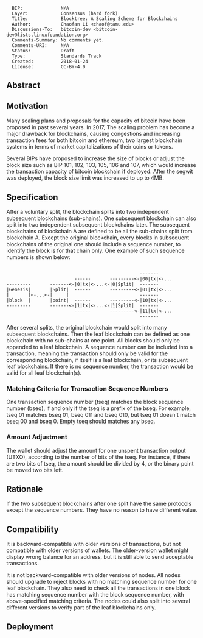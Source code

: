 <pre>
  BIP:              N/A
  Layer:            Consensus (hard fork)
  Title:            Blocktree: A Scaling Scheme for Blockchains
  Author:           Chaofan Li <chaof@tamu.edu>
  Discussions-To:   bitcoin-dev <bitcoin-dev@lists.linuxfoundation.org>
  Comments-Summary: No comments yet.
  Comments-URI:     N/A
  Status:           Draft
  Type:             Standards Track
  Created:          2018-01-24
  License:          CC-BY-4.0
</pre>

==Abstract==
==Motivation==
Many scaling plans and proposals for the capacity of bitcoin have been proposed in past several years. In 2017, The scaling problem has become a major drawback for blockchains, causing congestions and increasing transaction fees for both bitcoin and ethereum, two largest blockchain systems in terms of market capitalizations of their coins or tokens.

Several BIPs have proposed to increase the size of blocks or adjust the block size such as BIP 101, 102, 103, 105, 106 and 107, which would increase the transaction capacity of bitcoin blockchain if deployed. After the segwit was deployed, the block size limit was increased to up to 4MB.
==Specification==
After a voluntary split, the blockchain splits into two independent subsequent blockchains (sub-chains). One subsequent blockchain can also split into two independent subsequent blockchains later. The subsequent blockchains of blockchain A are defined to be all the sub-chains split from blockchain A. Except the original blockchain, every blocks in subsequent blockchains of the original one should include a sequence number, to identify the block is for that chain only. One example of such sequence numbers is shown below:
<pre>                               
                                                 -------
                         ------       ---------<-|00|tx|<-... 
---------       -------<-|0|tx|<-...<-|0|Split|  -------  
|Genesis|       |Split|  ------       ---------<-|01|tx|<-...
|       |<-...<-|     |                          -------
|block  |       |point|  ------       ---------<-|10|tx|<-...
---------       -------<-|1|tx|<-...<-|1|Split|  -------
                         ------       ---------<-|11|tx|<-...
                                                 -------
</pre>

After several splits, the original blockchain would split into many subsequent blockchains. Then the leaf blockchain can be defined as one blockchain with no sub-chains at one point. All blocks should only be appended to a leaf blockchain. A sequence number can be included into a transaction, meaning the transaction should only be valid for the corresponding blockchain, if itself is a leaf blockchain, or its subsequent leaf blockchains. If there is no sequence number, the transaction would be valid for all leaf blockchain(s).

===Matching Criteria for Transaction Sequence Numbers===
One transaction sequence number (tseq) matches the block sequence number (bseq), if and only if the tseq is a prefix of the bseq. For example, tseq 01 matches bseq 01, bseq 011 and bseq 010, but tseq 01 doesn't match bseq 00 and bseq 0. Empty tseq should matches any bseq.
===Amount Adjustment===
The wallet should adjust the amount for one unspent transaction output (UTXO), according to the number of bits of the tseq. For instance, if there are two bits of tseq, the amount should be divided by 4, or the binary point be moved two bits left.
==Rationale==
If the two subsequent blockchains after one split have the same protocols except the sequence numbers. They have no reason to have different value.
==Compatibility==
It is backward-compatible with older versions of transactions, but not compatible with older versions of wallets. The older-version wallet might display wrong balance for an address, but it is still able to send acceptable transactions.

It is not backward-compatible with older versions of nodes. All nodes should upgrade to reject blocks with no matching sequence number for one leaf blockchain. They also need to check all the transactions in one block has matching sequence number with the block sequence number, with above-specified matching criteria. The nodes could also split into several different versions to verify part of the leaf blockchains only.
==Deployment==


